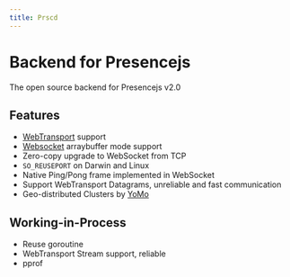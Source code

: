 ```yaml
---
title: Prscd
---
```


# Backend for Presencejs

The open source backend for Presencejs v2.0

## Features

- [WebTransport](https://web.dev/webtransport) support
- [Websocket](https://en.wikipedia.org/wiki/WebSocket) arraybuffer mode support
- Zero-copy upgrade to WebSocket from TCP
- `SO_REUSEPORT` on Darwin and Linux
- Native Ping/Pong frame implemented in WebSocket
- Support WebTransport Datagrams, unreliable and fast communication
- Geo-distributed Clusters by [YoMo](https://yomo.run)

## Working-in-Process

- Reuse goroutine
- WebTransport Stream support, reliable
- pprof

